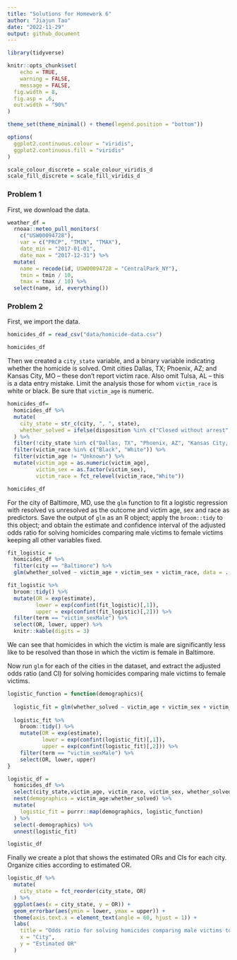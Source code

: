 ```yaml
---
title: "Solutions for Homework 6"
author: "Jiajun Tao"
date: "2022-11-29"
output: github_document
---
```


```r
library(tidyverse)

knitr::opts_chunk$set(
	echo = TRUE,
	warning = FALSE,
	message = FALSE,
  fig.width = 8,
  fig.asp = .6,
  out.width = "90%"
)

theme_set(theme_minimal() + theme(legend.position = "bottom"))

options(
  ggplot2.continuous.colour = "viridis",
  ggplot2.continuous.fill = "viridis"
)

scale_colour_discrete = scale_colour_viridis_d
scale_fill_discrete = scale_fill_viridis_d
```


### Problem 1

First, we download the data.

```r
weather_df = 
  rnoaa::meteo_pull_monitors(
    c("USW00094728"),
    var = c("PRCP", "TMIN", "TMAX"), 
    date_min = "2017-01-01",
    date_max = "2017-12-31") %>%
  mutate(
    name = recode(id, USW00094728 = "CentralPark_NY"),
    tmin = tmin / 10,
    tmax = tmax / 10) %>%
  select(name, id, everything())
```


### Problem 2

First, we import the data.

```r
homicides_df = read_csv("data/homicide-data.csv") 

homicides_df
```

Then we created a `city_state` variable, and a binary variable indicating whether the homicide is solved. Omit cities Dallas, TX; Phoenix, AZ; and Kansas City, MO – these don’t report victim race. Also omit Tulsa, AL – this is a data entry mistake. Limit the analysis those for whom `victim_race` is white or black. Be sure that `victim_age` is numeric.

```r
homicides_df=
  homicides_df %>% 
  mutate(
    city_state = str_c(city, ", ", state),
    whether_solved = ifelse(disposition %in% c("Closed without arrest", "Open/No arrest"), 0, 1)
  ) %>% 
  filter(!city_state %in% c("Dallas, TX", "Phoenix, AZ", "Kansas City, MO", "Tulsa, AL")) %>% 
  filter(victim_race %in% c("Black", "White")) %>% 
  filter(victim_age != "Unknown") %>% 
  mutate(victim_age = as.numeric(victim_age),
         victim_sex = as.factor(victim_sex),
         victim_race = fct_relevel(victim_race,"White"))

homicides_df
```

For the city of Baltimore, MD, use the `glm` function to fit a logistic regression with resolved vs unresolved as the outcome and victim age, sex and race as predictors. Save the output of `glm` as an R object; apply the `broom::tidy` to this object; and obtain the estimate and confidence interval of the adjusted odds ratio for solving homicides comparing male victims to female victims keeping all other variables fixed.

```r
fit_logistic = 
  homicides_df %>% 
  filter(city == "Baltimore") %>% 
  glm(whether_solved ~ victim_age + victim_sex + victim_race, data = ., family = binomial())

fit_logistic %>% 
  broom::tidy() %>% 
  mutate(OR = exp(estimate),
         lower = exp(confint(fit_logistic)[,1]),
         upper = exp(confint(fit_logistic)[,2])) %>% 
  filter(term == "victim_sexMale") %>% 
  select(OR, lower, upper) %>% 
  knitr::kable(digits = 3)
```

We can see that homicides in which the victim is male are significantly less like to be resolved than those in which the victim is female in Baltimore.

Now run `glm` for each of the cities in the dataset, and extract the adjusted odds ratio (and CI) for solving homicides comparing male victims to female victims. 

```r
logistic_function = function(demographics){
  
  logistic_fit = glm(whether_solved ~ victim_age + victim_sex + victim_race, data = demographics, family = binomial())
  
  logistic_fit %>% 
    broom::tidy() %>% 
    mutate(OR = exp(estimate),
           lower = exp(confint(logistic_fit)[,1]),
           upper = exp(confint(logistic_fit)[,2])) %>% 
    filter(term == "victim_sexMale") %>% 
    select(OR, lower, upper) 
}

logistic_df = 
  homicides_df %>% 
  select(city_state,victim_age, victim_race, victim_sex, whether_solved) %>% 
  nest(demographics = victim_age:whether_solved) %>% 
  mutate(
    logistic_fit = purrr::map(demographics, logistic_function)
  ) %>% 
  select(-demographics) %>% 
  unnest(logistic_fit)

logistic_df
```

Finally we create a plot that shows the estimated ORs and CIs for each city. Organize cities according to estimated OR.

```r
logistic_df %>% 
  mutate(
    city_state = fct_reorder(city_state, OR)
  ) %>% 
  ggplot(aes(x = city_state, y = OR)) +
  geom_errorbar(aes(ymin = lower, ymax = upper)) +
  theme(axis.text.x = element_text(angle = 60, hjust = 1)) +
  labs(
    title = "Odds ratio for solving homicides comparing male victims to female victims",
    x = "City",
    y = "Estimated OR"
  )
```

